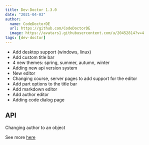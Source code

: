 ```yaml
---
title: Dev-Doctor 1.3.0
date: "2021-04-03"
author:
  name: CodeDoctorDE
  url: https://github.com/CodeDoctorDE
  image: https://avatars1.githubusercontent.com/u/20452814?v=4
tags: [dev-doctor]
---
```


- Add desktop support (windows, linux)
- Add custom title bar
- 4 new themes: spring, summer, autumn, winter
- Adding new api version system
- New editor
- Changing course, server pages to add support for the editor
- Add part options to the title bar
- Add markdown editor
- Add author editor
- Adding code dialog page

## API

Changing author to an object

See more [here](https://github.com/LinwoodCloud/dev_doctor/releases/tag/v1.3.0)
